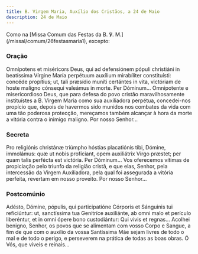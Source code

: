 ```yaml
---
title: B. Virgem Maria, Auxílio dos Cristãos, a 24 de Maio
description: 24 de Maio
---
```


<aside>
  Como na [Missa Comum das Festas da B. ℣. M.](/missal/comum/26festasmaria1),
  excepto:
</aside>

### Oração

<div class="side-by-side not-content">
  <span>
    Omnípotens et miséricors Deus, qui ad defensiónem pópuli christiáni in
    beatíssima Vírgine María perpétuum auxílium mirabíliter constituísti:
    concéde propítius; ut, tali præsídio muníti certántes in vita, victóriam de
    hoste malígno cónsequi valeámus in morte. Per Dóminum...
  </span>
  <span>
    Omnipotente e misericordioso Deus, que para defesa do povo cristão
    maravilhosamente instituístes a B. Virgem Maria como sua auxiliadora
    perpétua, concedei-nos propício que, depois de havermos sido munidos nos
    combates da vida com uma tão poderosa protecção, mereçamos também alcançar à
    hora da morte a vitória contra o inimigo maligno. Por nosso Senhor...
  </span>
</div>

### Secreta

<div class="side-by-side not-content">
  <span>
    Pro religiónis christánæ triúmpho hóstias placatiónis tibi, Dómine,
    immolámus: quæ ut nobis profíciant, opem auxiliátrix Virgo præstet; per quam
    talis perfécta est victória. Per Dóminum...
  </span>
  <span>
    Vos oferecemos vítimas de propiciação pelo triunfo da religião cristã, e que
    elas, Senhor, pela intercessão da Virgem Auxiliadora, pela qual foi
    assegurada a vitória perfeita, revertam em nosso proveito. Por nosso
    Senhor...
  </span>
</div>

### Postcomúnio

<div class="side-by-side not-content">
  <span>
    Adésto, Dómine, pópulis, qui participatióne Córporis et Sánguinis tui
    reficiúntur: ut, sanctíssima tua Genitríce auxiliánte, ab omni malo et
    perículo liberéntur, et in omni ópere bono custodiántur: Qui vivis et
    regnas...
  </span>
  <span>
    Acolhei benigno, Senhor, os povos que se alimentam com vosso Corpo e Sangue,
    a fim de que com o auxílio da vossa Santíssima Mãe sejam livres de todo o
    mal e de todo o perigo, e perseverem na prática de todas as boas obras. Ó
    Vós, que viveis e reinais...
  </span>
</div>

